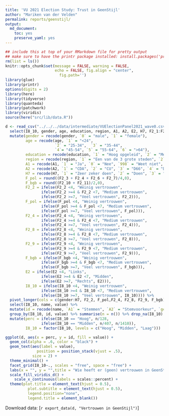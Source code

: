 ```yaml
---
title: 'VU 2021 Election Study: Trust in GeenStijl'
author: "Mariken van der Velden"
permalink: reports/geenstijl/
output: 
  md_document:
    toc: yes
    preserve_yaml: yes
---
```


```r
## include this at top of your RMarkdown file for pretty output
## make sure to have the printr package installed: install.packages('printr')
rm(list = ls())
knitr::opts_chunk$set(message = FALSE, warning = FALSE, 
                      echo = FALSE, fig.align = "center",
                        fig.path='')
library(glue)
library(printr)
options(digits = 2)
library(here)
library(tidyverse)
library(quanteda)
library(patchwork)
library(viridis)
source(here("src/lib/data.R"))
```

```r
d <- read_csv("../../../data/intermediate/VUElectionPanel2021_wave0.csv") %>%
  select(I8_10, gender, age, education, region, A1, A2, E2, H7, F2_1:F2_11) %>%
  mutate(gender = recode(gender, `0` = "male", `1` = "female"),
         age = recode(age, `1` = "<24", 
                      `2` = "25-34",  `3` = "35-44",  
                      `4`= "45-54", `5` = "55-64", `6` = ">64"),
         education = recode(education, `1` = "Hoog opgeleid", `2` = "Medium opgeleid", `3` = "Laag opgeleid", `999` = "Geen informatie"),
         region = recode(region, `1` = "Een van de 3 grote steden", `2` = "Het westen", `3` = "Het noorden", `4` = "Het oosten", `5` = "Het zuiden"),
         A1 = recode(A1, `1` = "Ja", `0` = "Nee", `998` = "Weet niet", `999` = "Nee"),
         A2 = recode(A2, `1` = "CDA", `2` = "CU", `3` = "D66", `4` = "Denk", `5` = "FvD", `6` = "GL", `7` = "PvdA", `8` = "PvD", `9` = "PVV", `10` = "SGP", `11` = "SP", `12` = "VVD", `13` = "50Plus",`14` =  "Andere", `15` = "Blanco",`999` = "Weet niet"),
         H7 = recode(H7, `1` = "Zeer zeker doen", `2` = "Doen", `3` = "Niet doen", `4` = "Zeer zeker niet doen"),
         F_pol = round((F2_3 + F2_4 + F2_6 + F2_7)/4,0),
         F_bgb = round((F2_10 + F2_11)/2,0),
         F2_2 = ifelse(F2_2 <4, "Weinig vertrouwen",
                ifelse(F2_2 >=4 & F2_2 <7, "Medium vertrouwen", 
                ifelse(F2_2 >=7, "Veel vertrouwen", F2_2))),
         F_pol = ifelse(F_pol <4, "Weinig vertrouwen",
                ifelse(F_pol >=4 & F_pol <7, "Medium vertrouwen", 
                ifelse(F_pol >=7, "Veel vertrouwen", F_pol))),
         F2_4 = ifelse(F2_4 <4, "Weinig vertrouwen",
                ifelse(F2_4 >=4 & F2_4 <7, "Medium vertrouwen", 
                ifelse(F2_4 >=7, "Veel vertrouwen", F2_4))),
         F2_8 = ifelse(F2_8 <4, "Weinig vertrouwen",
                ifelse(F2_8 >=4 & F2_8 <7, "Medium vertrouwen", 
                ifelse(F2_8 >=7, "Veel vertrouwen", F2_8))),
         F2_9 = ifelse(F2_9 <4, "Weinig vertrouwen",
                ifelse(F2_9 >=4 & F2_9 <7, "Medium vertrouwen", 
                ifelse(F2_9 >=7, "Veel vertrouwen", F2_9))),
         F_bgb = ifelse(F_bgb <4, "Weinig vertrouwen",
                ifelse(F_bgb >=4 & F_bgb <7, "Medium vertrouwen", 
                ifelse(F_bgb >=7, "Veel vertrouwen", F_bgb))),
         E2 = ifelse(E2 <4, "Links",
                ifelse(E2 >=4 & E2 <7, "Midden", 
                ifelse(E2 >=7, "Rechts", E2))),
         I8_10 = ifelse(I8_10 <4, "Weinig vertrouwen",
                ifelse(I8_10 >=4 & I8_10 <7, "Medium vertrouwen", 
                ifelse(I8_10 >=7, "Veel vertrouwen", I8_10)))) %>%
  pivot_longer(cols = c(gender:H7, F2_2, F_pol,F2_4, F2_8, F2_9, F_bgb)) %>%
  select(I8_10, name, value) %>%
  mutate(id = recode(name, `A1` = "Stemmen", `A2` = "Stemvoorkeur", `gender` = "Gender",`age` = "Leeftijd",`education` = "Opleiding", `region` = "Regio", `F2_2` = "Vertrouwen journalistiek", `F_pol` = "Vertrouwen NL politiek", `F2_4` = "Vertrouwen EU", `F2_8` = "Vertrouwen democratie", `F2_9` = "Vertrouwen wetenschap", `F_bgb` = "Vertrouwen banken & grote bedrijven",`H1` = "Spiral of Silence", `H7` = "Vaccineren", `E2` = "Ideologie")) %>%
  group_by(I8_10, id, value) %>% summarise(n = n()) %>% drop_na(I8_10) %>%
  mutate(perc = ifelse(I8_10 == "Hoog", n/128,
                ifelse(I8_10 == "Midden", n/407, n/1410)),
         I8_10 = factor(I8_10, levels = c("Hoog", "Midden", "Laag")))

ggplot(d, aes(x = perc, y = id, fill = value)) +
  geom_col(alpha = .6, color = "black") +
  geom_text(aes(label = value),
              position = position_stack(vjust = .5),
            size = 2) +
  theme_minimal() +
  facet_grid(I8_10~., scales = "free", space = "free") +
  labs(x = "", y = "",title = "Wie heeft er (geen) vertrouwen in GeenStijl") +
  scale_fill_viridis_d() +
    scale_x_continuous(labels = scales::percent) +
  theme(plot.title = element_text(hjust = 0.5),
          plot.subtitle = element_text(hjust = 0.5),
          legend.position="none",
          legend.title = element_blank())
```
Download data: [`r export_data(d, "Vertrouwen in GeenStijl")`]
